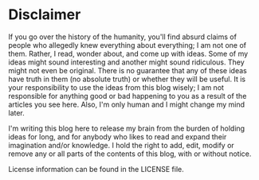 
<Layout location="/disclaimer/" title="Disclaimer">
<div className="mx-auto mt-16 prose prose-blue lg:prose-lg">


# Disclaimer

If you go over the history of the humanity, you'll find absurd claims of people who allegedly knew everything about everything; I am not one of them. Rather, I read, wonder about, and come up with ideas. Some of my ideas might sound interesting and another might sound ridiculous. They might not even be original. There is no guarantee that any of these ideas have truth in them (no absolute truth) or whether they will be useful. It is your responsibility to use the ideas from this blog wisely; I am not responsible for anything good or bad happening to you as a result of the articles you see here. Also, I'm only human and I might change my mind later.

I'm writing this blog here to release my brain from the burden of holding ideas for long, and for anybody who likes to read and expand their imagination and/or knowledge. I hold the right to add, edit, modify or remove any or all parts of the contents of this blog, with or without notice.

License information can be found in the LICENSE file.

</div>
</Layout>

